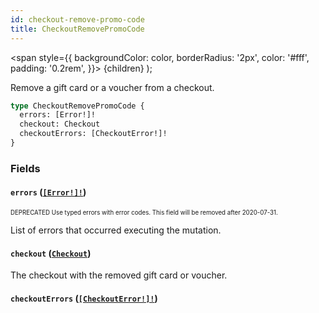 ```yaml
---
id: checkout-remove-promo-code
title: CheckoutRemovePromoCode
---
```


<span
style={{
      backgroundColor: color,
      borderRadius: '2px',
      color: '#fff',
      padding: '0.2rem',
    }}>
{children}
</span>
);

Remove a gift card or a voucher from a checkout.

```graphql
type CheckoutRemovePromoCode {
  errors: [Error!]!
  checkout: Checkout
  checkoutErrors: [CheckoutError!]!
}
```

### Fields

#### `errors` ([`[Error!]!`](/api-reference/objects/error.mdx))

<sub><sup><Tag color="#ffba00">DEPRECATED</Tag> Use typed errors with error codes. This field will be removed after 2020-07-31.</sup></sub>

List of errors that occurred executing the mutation.

#### `checkout` ([`Checkout`](/api-reference/objects/checkout.mdx))

The checkout with the removed gift card or voucher.

#### `checkoutErrors` ([`[CheckoutError!]!`](/api-reference/objects/checkout-error.mdx))
